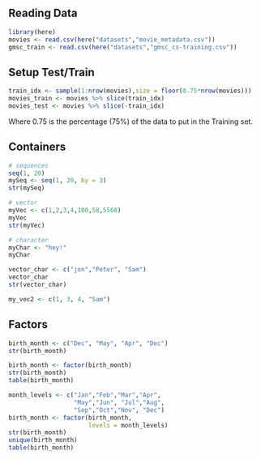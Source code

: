 ## Reading Data 

```r
library(here)
movies <- read.csv(here("datasets","movie_metadata.csv"))
gmsc_train <- read.csv(here("datasets","gmsc_cs-training.csv"))
```

## Setup Test/Train
``` r
train_idx <- sample(1:nrow(movies),size = floor(0.75*nrow(movies)))
movies_train <- movies %>% slice(train_idx)
movies_test <- movies %>% slice(-train_idx)
```
Where 0.75 is the percentage (75%) of the data to put in the Training set.

## Containers

```r
# sequences
seq(1, 20)
mySeq <- seq(1, 20, by = 3)
str(mySeq)

# vector 
myVec <- c(1,2,3,4,100,58,5568)
myVec
str(myVec)

# character 
myChar <- "hey!"
myChar

vector_char <- c("jon","Peter", "Sam")
vector_char
str(vector_char)

my_vec2 <- c(1, 3, 4, "Sam")

```

## Factors

```r

birth_month <- c("Dec", "May", "Apr", "Dec")
str(birth_month)

birth_month <- factor(birth_month)
str(birth_month)
table(birth_month)

month_levels <- c("Jan","Feb","Mar","Apr",
                  "May","Jun", "Jul","Aug",
                  "Sep","Oct","Nov", "Dec")
birth_month <- factor(birth_month, 
                      levels = month_levels)
str(birth_month)
unique(birth_month) 
table(birth_month)

```